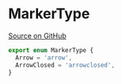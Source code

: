 # MarkerType

[Source on GitHub](https://github.com/wbkd/react-flow/blob/f919cb152dd5a92ec3b4d7e4568ffe099bc2af39/packages/system/src/types/edges.ts#L59)

```ts
export enum MarkerType {
  Arrow = 'arrow',
  ArrowClosed = 'arrowclosed',
}
```

